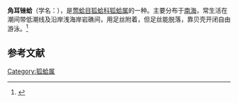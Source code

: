 {{Speciesbox
| name = 角耳锉蛤
| image = 
| image_width = 
| genus = Lima
| species = basilanica
| authority = Adams et Reeve
}}
'''角耳锉蛤'''（学名：''{{lang|la|Lima basilanica}}''），是[[莺蛤目|莺蛤目]][[狐蛤科|狐蛤科]][[狐蛤属|狐蛤属]]的一种。主要分布于[[南海|南海]]，常生活在潮间带低潮线及沿岸浅海岸岩礁间，用足丝附着，但足丝能脱落，靠贝壳开闭自由游泳。<ref>{{cite web|url=http://shell.sinica.edu.tw/chinese/shellbase_detail.php?science_no=7359|title=国际贝库：角耳锉蛤|publisher=台湾贝类资料库|accessdate=2009-08-11|archive-date=2016-03-04|archive-url=https://web.archive.org/web/20160304103213/http://shell.sinica.edu.tw/chinese/shellbase_detail.php?science_no=7359|dead-url=no}}</ref>

== 参考文献 ==
{{reflist}}
{{Taxonbar|from=Q15234903}}

[[Category:狐蛤属|Category:狐蛤属]]